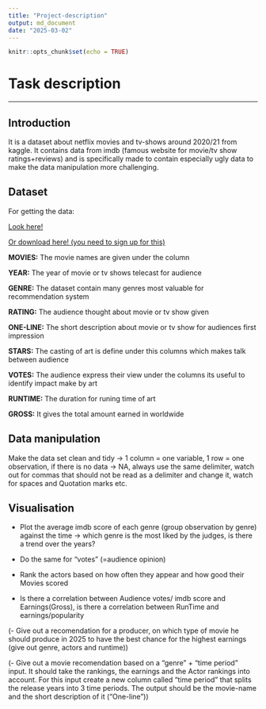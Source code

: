 ```yaml
---
title: "Project-description"
output: md_document
date: "2025-03-02"
---
```


```r
knitr::opts_chunk$set(echo = TRUE)
```

# Task description
***

## Introduction
It is a dataset about netflix movies and tv-shows around 2020/21 from kaggle. It contains data from imdb (famous website for movie/tv show ratings+reviews) and is specifically made to contain especially ugly data to make the data manipulation more challenging.


## Dataset
For getting the data:

[Look here!]("https://github.com/Dr-Eberle-Zentrum/Data-projects-with-R-and-GitHub/blob/main/Projects/Niclas38/movies.csv")

[Or download here! (you need to sign up for this)](https://www.kaggle.com/datasets/bharatnatrayn/movies-dataset-for-feature-extracion-prediction?resource=download)

**MOVIES:** The movie names are given under the column

**YEAR:** The year of movie or tv shows telecast for audience

**GENRE:** The dataset contain many genres most valuable for recommendation system

**RATING:** The audience thought about movie or tv show given

**ONE-LINE:** The short description about movie or tv show for audiences first impression

**STARS:** The casting of art is define under this columns which makes talk between audience 

**VOTES:** The audience express their view under the columns its useful to identify impact make by art 

**RUNTIME:** The duration for runing time of art

**GROSS:** It gives the total amount earned in worldwide


## Data manipulation

Make the data set clean and tidy -> 1 column = one variable, 1 row = one observation, if there is no data -> NA, always use the same delimiter, watch out for commas that should not be read as a delimiter and change it, watch for spaces and Quotation marks etc.

## Visualisation
- Plot the average imdb score of each genre (group observation by genre) against the time -> which genre is the most liked by the judges, is there a trend over the years?

- Do the same for "votes" (=audience opinion)

- Rank the actors based on how often they appear and how good their Movies scored

- Is there a correlation between Audience votes/ imdb score and Earnings(Gross), is there a correlation between RunTime and earnings/popularity

(- Give out a recomendation for a producer, on which type of movie he should produce in 2025 to have the best chance for the highest earnings (give out genre, actors and runtime))

(- Give out a movie recomendation based on a "genre" + "time period" input. It should take the rankings, the earnings and the Actor rankings into account. For this input create a new column called "time period" that splits the release years into 3 time periods. The output should be the movie-name and the short description of it ("One-line"))
